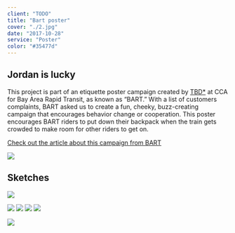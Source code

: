 ```yaml
---
client: "TODO"
title: "Bart poster"
cover: "./2.jpg"
date: "2017-10-28"
service: "Poster"
color: "#35477d"
---
```


## Jordan is lucky

This project is part of an etiquette poster campaign created by [TBD*](http://tbdcca.com) at CCA for Bay Area Rapid Transit, as known as “BART.” With a list of customers complaints, BART asked us to create a fun, cheeky, buzz-creating campaign that encourages behavior change or cooperation.
This poster encourages BART riders to put down their backpack when the train gets crowded to make room for other riders to get on.

[Check out the article about this campaign from BART](https://www.bart.gov/news/articles/2018/news20180207-0)

![](/poster.jpg)

## Sketches

![](./sketch.jpg)

![](./4.jpg)
![](./3.jpg)
![](./1.jpg)
![](./6.jpg)

![](./5.jpg)